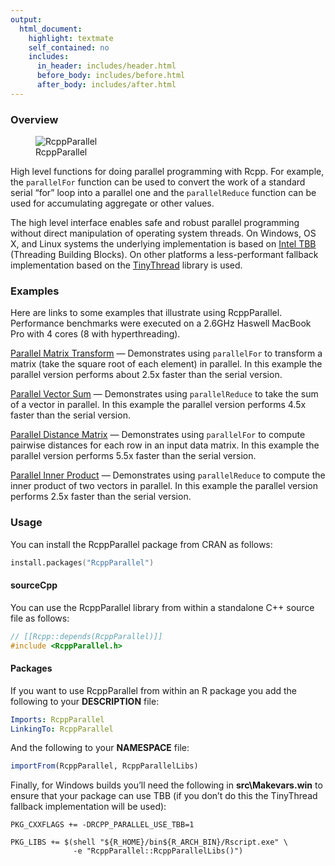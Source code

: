```yaml
---
output:
  html_document:
    highlight: textmate
    self_contained: no
    includes: 
      in_header: includes/header.html
      before_body: includes/before.html
      after_body: includes/after.html
---
```


### Overview

![RcppParallel](images/RcppParallelLogo.png)

High level functions for doing parallel programming with Rcpp. For example, the `parallelFor` function can be used to convert the work of a standard serial "for" loop into a parallel one and the `parallelReduce` function can be used for accumulating aggregate or other values.

The high level interface enables safe and robust parallel programming without direct manipulation of operating system threads. On Windows, OS X, and Linux systems the underlying implementation is based on [Intel TBB](https://www.threadingbuildingblocks.org/) (Threading Building Blocks). On other platforms a less-performant fallback implementation based on the [TinyThread](http://tinythreadpp.bitsnbites.eu/) library is used.

### Examples

Here are links to some examples that illustrate using RcppParallel. Performance benchmarks were executed on a 2.6GHz Haswell MacBook Pro with 4 cores (8 with hyperthreading). 

[Parallel Matrix Transform](http://gallery.rcpp.org/articles/parallel-matrix-transform/) --- Demonstrates using `parallelFor` to transform a matrix (take the square root of each element) in parallel. In this example the parallel version performs about 2.5x faster than the serial version.

[Parallel Vector Sum](http://gallery.rcpp.org/articles/parallel-vector-sum/) --- Demonstrates using `parallelReduce` to take the sum of a vector in parallel. In this example the parallel version performs 4.5x faster than the serial version.

[Parallel Distance Matrix](http://gallery.rcpp.org/articles/parallel-distance-matrix/) --- Demonstrates using `parallelFor` to compute pairwise distances for each row in an input data matrix. In this example the parallel version performs 5.5x faster than the serial version.

[Parallel Inner Product](http://gallery.rcpp.org/articles/parallel-inner-product/) --- Demonstrates using `parallelReduce` to compute the inner product of two vectors in parallel. In this example the parallel version performs 2.5x faster than the serial version.

### Usage

You can install the RcppParallel package from CRAN as follows:

```s
install.packages("RcppParallel")
```

#### sourceCpp

You can use the RcppParallel library from within a standalone C++ source file as follows:

```cpp
// [[Rcpp::depends(RcppParallel)]]
#include <RcppParallel.h>
```

#### Packages

If you want to use RcppParallel from within an R package you add the following to your **DESCRIPTION** file:

```yaml
Imports: RcppParallel
LinkingTo: RcppParallel
```

And the following to your **NAMESPACE** file:

```R
importFrom(RcppParallel, RcppParallelLibs)
```

Finally, for Windows builds you'll need the following in **src\\Makevars.win**
to ensure that your package can use TBB (if you don't do
this the TinyThread fallback implementation will be used):

```make
PKG_CXXFLAGS += -DRCPP_PARALLEL_USE_TBB=1

PKG_LIBS += $(shell "${R_HOME}/bin${R_ARCH_BIN}/Rscript.exe" \
              -e "RcppParallel::RcppParallelLibs()")
```


